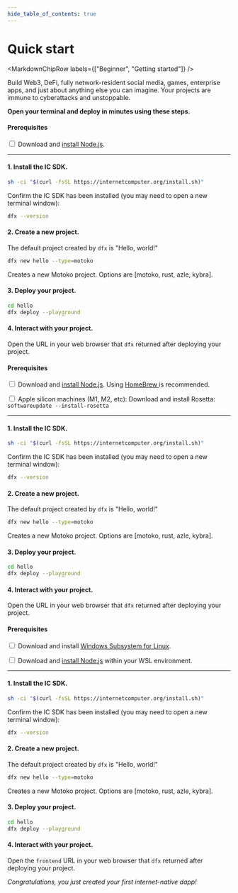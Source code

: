```yaml
---
hide_table_of_contents: true
---
```



# Quick start

<MarkdownChipRow labels={["Beginner", "Getting started"]} />

Build Web3, DeFi, fully network-resident social media, games, enterprise apps,
and just about anything else you can imagine. Your projects are immune to cyberattacks and unstoppable.

**Open your terminal and deploy in minutes using these steps.**

<AdornedTabs defaultValue={useOs().current}>
<TabItem value={OsType.Linux} label="Linux">

#### Prerequisites

<input type="checkbox"/> Download and <a href="https://nodejs.org/en/download/package-manager">install Node.js</a>.

---------

#### 1. Install the IC SDK.

```bash
sh -ci "$(curl -fsSL https://internetcomputer.org/install.sh)"
```

Confirm the IC SDK has been installed (you may need to open a new terminal window):

```bash
dfx --version
```

#### 2. Create a new project.

The default project created by `dfx` is "Hello, world!"

```bash
dfx new hello --type=motoko
```

Creates a new Motoko project. Options are [motoko, rust, azle, kybra].

#### 3. Deploy your project.

```bash
cd hello
dfx deploy --playground
```

#### 4. Interact with your project.

Open the URL in your web browser that `dfx` returned after deploying your
project.

</TabItem>
<TabItem value={OsType.macOs} label="macOS">

#### Prerequisites

<input type="checkbox"/> Download and <a href="https://nodejs.org/en/download/package-manager">install Node.js</a>. Using <a href="https://brew.sh/"> HomeBrew </a> is recommended.
<div>
</div>
<input type="checkbox"/> Apple silicon machines (M1, M2, etc): Download and install Rosetta: <code>softwareupdate --install-rosetta</code>

---------

#### 1. Install the IC SDK.

```bash
sh -ci "$(curl -fsSL https://internetcomputer.org/install.sh)"
```

Confirm the IC SDK has been installed (you may need to open a new terminal window):

```bash
dfx --version
```

#### 2. Create a new project.

The default project created by `dfx` is "Hello, world!"

```bash
dfx new hello --type=motoko
```

Creates a new Motoko project. Options are [motoko, rust, azle, kybra].

#### 3. Deploy your project.

```bash
cd hello
dfx deploy --playground
```

#### 4. Interact with your project.

Open the URL in your web browser that `dfx` returned after deploying your
project.

</TabItem>

<TabItem value={OsType.Windows} label="Windows">

#### Prerequisites

<input type="checkbox"/> Download and install <a href="https://docs.microsoft.com/en-us/windows/wsl/install"> Windows Subsystem for Linux</a>.
<div>
</div>
<input type="checkbox"/> Download and <a href="https://nodejs.org/en/download/package-manager">install Node.js</a> within your WSL environment.

---------

#### 1. Install the IC SDK.

```bash
sh -ci "$(curl -fsSL https://internetcomputer.org/install.sh)"
```

Confirm the IC SDK has been installed (you may need to open a new terminal window):

```bash
dfx --version
```

#### 2. Create a new project.

The default project created by `dfx` is "Hello, world!"

```bash
dfx new hello --type=motoko
```

Creates a new Motoko project. Options are [motoko, rust, azle, kybra].

#### 3. Deploy your project.

```bash
cd hello
dfx deploy --playground
```

#### 4. Interact with your project.

Open the `frontend` URL in your web browser that `dfx` returned after deploying your
project.

</TabItem>

</AdornedTabs>

*Congratulations, you just created your first internet-native dapp!*
